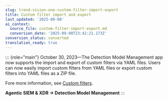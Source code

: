```yaml
---
slug: trend-vision-one-custom-filter-import-export
title: Custom filter import and export
last_updated: '2025-09-08'
ai_context:
  source_file: custom-filter-import-export.md
  conversion_date: '2025-09-08T23:42:21.173Z'
conversion_status: converted
translation_ready: true
---
```


::: {role="main"}
October 30, 2023—The Detection Model Management app now supports the import and export of custom filters via YAML files. Users can now easily import custom filters from YAML files or export custom filters into YAML files as a ZIP file.

Fore more information, see [Custom filters](custom-filters.mdx).

**Agentic SIEM & XDR → Detection Model Management**
:::
